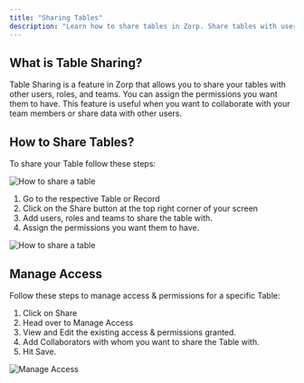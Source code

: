 ```yaml
---
title: "Sharing Tables"
description: "Learn how to share tables in Zorp. Share tables with users, roles, and teams and assign the permissions you want them to have."
---
```


## What is Table Sharing?

Table Sharing is a feature in Zorp that allows you to share your tables with other users, roles, and teams. You can assign the permissions you want them to have. This feature is useful when you want to collaborate with your team members or share data with other users.

## How to Share Tables?

To share your Table follow these steps:

![How to share a table](/images/sharetable.png)

1. Go to the respective Table or Record
2. Click on the Share button at the top right corner of your screen
3. Add users, roles and teams to share the table with.
4. Assign the permissions you want them to have.

![How to share a table](/images/sharemodal.png)

## Manage Access

Follow these steps to manage access & permissions for a specific Table:

1. Click on Share
2. Head over to Manage Access
3. View and Edit the existing access & permissions granted.
4. Add Collaborators with whom you want to share the Table with.
5. Hit Save.

![Manage Access](/images/manageaccess.png)